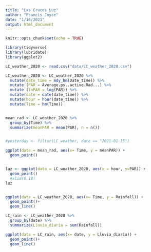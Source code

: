 ```yaml
---
title: "Las Cruces Luz"
author: "Francis Joyce"
date: "1/16/2021"
output: html_document
---
```


```r
knitr::opts_chunk$set(echo = TRUE)
```

```r
library(tidyverse)
library(lubridate)
library(ggplot2)
```

```r
LC_weather_2020 <- read.csv("data/LC_weather_2020.csv")

LC_weather_2020 <- LC_weather_2020 %>% 
  mutate(date_time = mdy_hm(Date_time)) %>% 
  mutate (PAR = Average.ps..active.Rad...) %>% 
  mutate (lnPAR = log(PAR)) %>% 
  mutate(date = date(date_time)) %>% 
  mutate(hour = hour(date_time)) %>% 
  mutate(Time = hm(Time))


mean_rad <- LC_weather_2020 %>% 
  group_by(Time) %>% 
  summarize(meanPAR = mean(PAR), n = n())


#yesterday <- filter(LC_weather, date == "2021-01-15")

ggplot(data = mean_rad, aes(x= Time, y = meanPAR)) +
  geom_point()


luz <- ggplot(data = LC_weather_2020, aes(x = hour, y=PAR)) +
  geom_point() 
  #xlim(6,18)
luz


ggplot(data = LC_weather_2020, aes(x= Time, y = Rainfall)) +
  geom_point()+
  geom_line()

LC_rain <- LC_weather_2020 %>% 
  group_by(date) %>% 
  summarize(Lluvia_diaria = sum(Rainfall))

ggplot(data = LC_rain, aes(x= date, y = Lluvia_diaria)) +
  geom_point()+
  geom_line()



```

